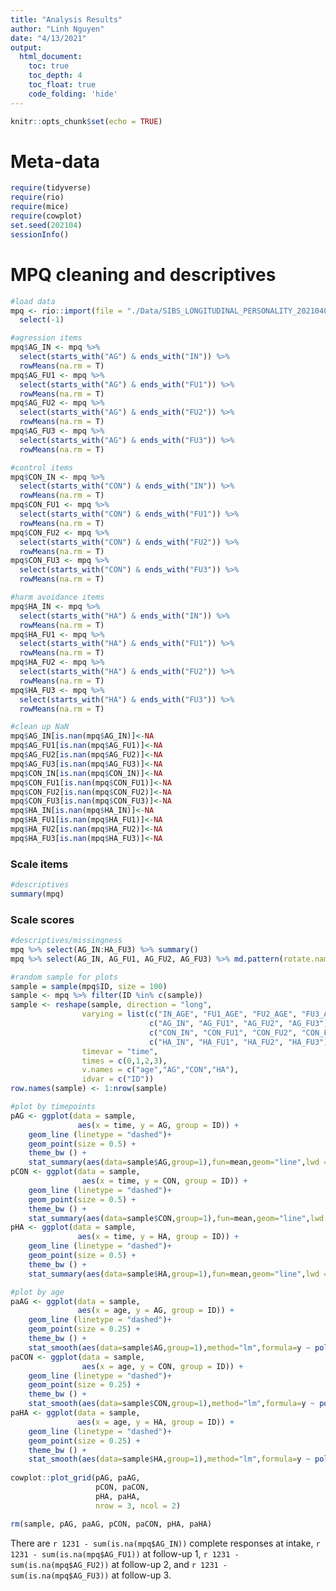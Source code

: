 ```yaml
---
title: "Analysis Results"
author: "Linh Nguyen"
date: "4/13/2021"
output: 
  html_document:
    toc: true
    toc_depth: 4
    toc_float: true
    code_folding: 'hide'
---
```


```r
knitr::opts_chunk$set(echo = TRUE)
```

# Meta-data

```r
require(tidyverse)
require(rio)
require(mice)
require(cowplot)
set.seed(202104)
sessionInfo()
```

# MPQ cleaning and descriptives

```r
#load data
mpq <- rio::import(file = "./Data/SIBS_LONGITUDINAL_PERSONALITY_20210401.csv") %>% 
  select(-1)

#agression items
mpq$AG_IN <- mpq %>% 
  select(starts_with("AG") & ends_with("IN")) %>% 
  rowMeans(na.rm = T)
mpq$AG_FU1 <- mpq %>% 
  select(starts_with("AG") & ends_with("FU1")) %>% 
  rowMeans(na.rm = T)
mpq$AG_FU2 <- mpq %>% 
  select(starts_with("AG") & ends_with("FU2")) %>% 
  rowMeans(na.rm = T)
mpq$AG_FU3 <- mpq %>% 
  select(starts_with("AG") & ends_with("FU3")) %>% 
  rowMeans(na.rm = T)

#control items
mpq$CON_IN <- mpq %>% 
  select(starts_with("CON") & ends_with("IN")) %>% 
  rowMeans(na.rm = T)
mpq$CON_FU1 <- mpq %>% 
  select(starts_with("CON") & ends_with("FU1")) %>% 
  rowMeans(na.rm = T)
mpq$CON_FU2 <- mpq %>% 
  select(starts_with("CON") & ends_with("FU2")) %>% 
  rowMeans(na.rm = T)
mpq$CON_FU3 <- mpq %>% 
  select(starts_with("CON") & ends_with("FU3")) %>% 
  rowMeans(na.rm = T)

#harm avoidance items
mpq$HA_IN <- mpq %>% 
  select(starts_with("HA") & ends_with("IN")) %>% 
  rowMeans(na.rm = T)
mpq$HA_FU1 <- mpq %>% 
  select(starts_with("HA") & ends_with("FU1")) %>% 
  rowMeans(na.rm = T)
mpq$HA_FU2 <- mpq %>% 
  select(starts_with("HA") & ends_with("FU2")) %>% 
  rowMeans(na.rm = T)
mpq$HA_FU3 <- mpq %>% 
  select(starts_with("HA") & ends_with("FU3")) %>% 
  rowMeans(na.rm = T)

#clean up NaN
mpq$AG_IN[is.nan(mpq$AG_IN)]<-NA
mpq$AG_FU1[is.nan(mpq$AG_FU1)]<-NA
mpq$AG_FU2[is.nan(mpq$AG_FU2)]<-NA
mpq$AG_FU3[is.nan(mpq$AG_FU3)]<-NA
mpq$CON_IN[is.nan(mpq$CON_IN)]<-NA
mpq$CON_FU1[is.nan(mpq$CON_FU1)]<-NA
mpq$CON_FU2[is.nan(mpq$CON_FU2)]<-NA
mpq$CON_FU3[is.nan(mpq$CON_FU3)]<-NA
mpq$HA_IN[is.nan(mpq$HA_IN)]<-NA
mpq$HA_FU1[is.nan(mpq$HA_FU1)]<-NA
mpq$HA_FU2[is.nan(mpq$HA_FU2)]<-NA
mpq$HA_FU3[is.nan(mpq$HA_FU3)]<-NA
```

### Scale items

```r
#descriptives
summary(mpq)
```

### Scale scores
```r
#descriptives/missingness
mpq %>% select(AG_IN:HA_FU3) %>% summary()
mpq %>% select(AG_IN, AG_FU1, AG_FU2, AG_FU3) %>% md.pattern(rotate.names = T)

#random sample for plots
sample = sample(mpq$ID, size = 100)
sample <- mpq %>% filter(ID %in% c(sample))
sample <- reshape(sample, direction = "long",
                varying = list(c("IN_AGE", "FU1_AGE", "FU2_AGE", "FU3_AGE"),
                               c("AG_IN", "AG_FU1", "AG_FU2", "AG_FU3"),
                               c("CON_IN", "CON_FU1", "CON_FU2", "CON_FU3"),
                               c("HA_IN", "HA_FU1", "HA_FU2", "HA_FU3")),
                timevar = "time",
                times = c(0,1,2,3),
                v.names = c("age","AG","CON","HA"),
                idvar = c("ID"))
row.names(sample) <- 1:nrow(sample)

#plot by timepoints
pAG <- ggplot(data = sample,
               aes(x = time, y = AG, group = ID)) + 
    geom_line (linetype = "dashed")+ 
    geom_point(size = 0.5) +
    theme_bw () +
    stat_summary(aes(data=sample$AG,group=1),fun=mean,geom="line",lwd = 1.5, color= "red")
pCON <- ggplot(data = sample,
                aes(x = time, y = CON, group = ID)) + 
    geom_line (linetype = "dashed")+ 
    geom_point(size = 0.5) +
    theme_bw () +
    stat_summary(aes(data=sample$CON,group=1),fun=mean,geom="line",lwd = 1.5, color= "red")
pHA <- ggplot(data = sample,
               aes(x = time, y = HA, group = ID)) + 
    geom_line (linetype = "dashed")+ 
    geom_point(size = 0.5) +
    theme_bw () +
    stat_summary(aes(data=sample$HA,group=1),fun=mean,geom="line",lwd = 1.5, color= "red")

#plot by age
paAG <- ggplot(data = sample,
               aes(x = age, y = AG, group = ID)) + 
    geom_line (linetype = "dashed")+ 
    geom_point(size = 0.25) + 
    theme_bw () +
    stat_smooth(aes(data=sample$AG,group=1),method="lm",formula=y ~ poly(x, 2),lwd = 1.5, color= "red")
paCON <- ggplot(data = sample,
                aes(x = age, y = CON, group = ID)) + 
    geom_line (linetype = "dashed")+ 
    geom_point(size = 0.25) +
    theme_bw () +
    stat_smooth(aes(data=sample$CON,group=1),method="lm",formula=y ~ poly(x, 2),lwd = 1.5, color= "red")
paHA <- ggplot(data = sample,
               aes(x = age, y = HA, group = ID)) + 
    geom_line (linetype = "dashed")+ 
    geom_point(size = 0.25) +
    theme_bw () +
    stat_smooth(aes(data=sample$HA,group=1),method="lm",formula=y ~ poly(x, 2),lwd = 1.5, color= "red")
  
cowplot::plot_grid(pAG, paAG,
                   pCON, paCON, 
                   pHA, paHA,
                   nrow = 3, ncol = 2)

rm(sample, pAG, paAG, pCON, paCON, pHA, paHA)
```

There are `r 1231 - sum(is.na(mpq$AG_IN))` complete responses at intake, `r 1231 - sum(is.na(mpq$AG_FU1))` at follow-up 1, `r 1231 - sum(is.na(mpq$AG_FU2))`  at follow-up 2, and `r 1231 - sum(is.na(mpq$AG_FU3))` at follow-up 3.